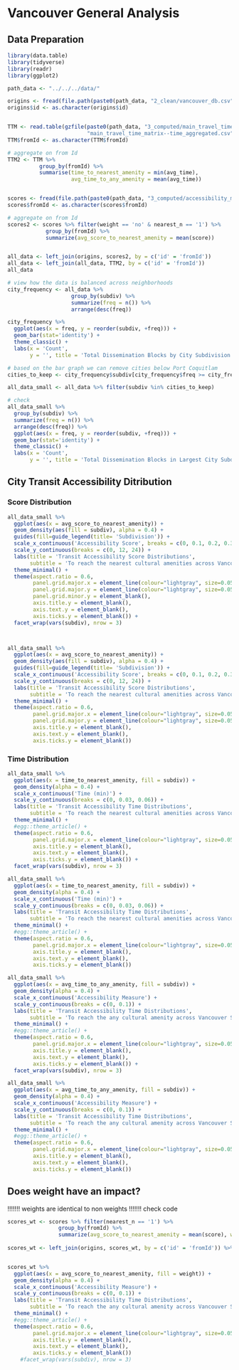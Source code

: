 # Vancouver General Analysis

## Data Preparation

```r

library(data.table)
library(tidyverse)
library(readr)
library(ggplot2)

path_data <- "../../../data/"

origins <- fread(file.path(paste0(path_data, "2_clean/vancouver_db.csv")))[,1:2]
origins$id <- as.character(origins$id)


TTM <- read.table(gzfile(paste0(path_data, "3_computed/main_travel_time_matrix--time_aggregated.csv.gz"),
                         "main_travel_time_matrix--time_aggregated.csv"), header=T, quote="\"", sep=",")
TTM$fromId <- as.character(TTM$fromId)

# aggregate on from Id
TTM2 <- TTM %>%
          group_by(fromId) %>%
          summarise(time_to_nearest_amenity = min(avg_time),
                    avg_time_to_any_amenity = mean(avg_time))


scores <- fread(file.path(paste0(path_data, "3_computed/accessibility_measures/scores_frame.csv")))
scores$fromId <- as.character(scores$fromId)

# aggregate on from Id
scores2 <- scores %>% filter(weight == 'no' & nearest_n == '1') %>%
            group_by(fromId) %>%
            summarize(avg_score_to_nearest_amenity = mean(score))


all_data <- left_join(origins, scores2, by = c('id' = 'fromId'))
all_data <- left_join(all_data, TTM2, by = c('id' = 'fromId'))
all_data

```

```r

# view how the data is balanced across neighborhoods
city_frequency <- all_data %>%
                    group_by(subdiv) %>%
                    summarize(freq = n()) %>%
                    arrange(desc(freq))

city_frequency %>%
  ggplot(aes(x = freq, y = reorder(subdiv, +freq))) +
  geom_bar(stat='identity') +
  theme_classic() +
  labs(x = 'Count',
       y = '', title = 'Total Dissemination Blocks by City Subdivision')

# based on the bar graph we can remove cities below Port Coquitlam
cities_to_keep <- city_frequency$subdiv[city_frequency$freq >= city_frequency$freq[city_frequency$subdiv == 'Port Coquitlam']]

all_data_small <- all_data %>% filter(subdiv %in% cities_to_keep)

# check
all_data_small %>%
  group_by(subdiv) %>%
  summarize(freq = n()) %>%
  arrange(desc(freq)) %>%
  ggplot(aes(x = freq, y = reorder(subdiv, +freq))) +
  geom_bar(stat='identity') +
  theme_classic() +
  labs(x = 'Count',
       y = '', title = 'Total Dissemination Blocks in Largest City Subdivisions')

```


## City Transit Accessibility Ditribution

### Score Distribution
```r

all_data_small %>%
  ggplot(aes(x = avg_score_to_nearest_amenity)) +
  geom_density(aes(fill = subdiv), alpha = 0.4) +
  guides(fill=guide_legend(title= 'Subdivision')) +
  scale_x_continuous('Accessibility Score', breaks = c(0, 0.1, 0.2, 0.3), limits = c(0, 0.3)) +
  scale_y_continuous(breaks = c(0, 12, 24)) +
  labs(title = 'Transit Accessibility Score Distributions',
       subtitle = 'To reach the nearest cultural amenities across Vancouver Subdivisions') +
  theme_minimal() +
  theme(aspect.ratio = 0.6,
        panel.grid.major.x = element_line(colour="lightgray", size=0.05),
        panel.grid.major.y = element_line(colour="lightgray", size=0.05),
        panel.grid.minor.y = element_blank(),
        axis.title.y = element_blank(),
        axis.text.y = element_blank(),
        axis.ticks.y = element_blank()) +
  facet_wrap(vars(subdiv), nrow = 3)



all_data_small %>%
  ggplot(aes(x = avg_score_to_nearest_amenity)) +
  geom_density(aes(fill = subdiv), alpha = 0.4) +
  guides(fill=guide_legend(title= 'Subdivision')) +
  scale_x_continuous('Accessibility Score', breaks = c(0, 0.1, 0.2, 0.3), limits = c(0, 0.3)) +
  scale_y_continuous(breaks = c(0, 12, 24)) +
  labs(title = 'Transit Accessibility Score Distributions',
       subtitle = 'To reach the nearest cultural amenities across Vancouver Subdivisions') +
  theme_minimal() +
  theme(aspect.ratio = 0.6,
        panel.grid.major.x = element_line(colour="lightgray", size=0.05),
        panel.grid.major.y = element_line(colour="lightgray", size=0.05),
        axis.title.y = element_blank(),
        axis.text.y = element_blank(),
        axis.ticks.y = element_blank()) 

```

### Time Distribution
```r

all_data_small %>%
  ggplot(aes(x = time_to_nearest_amenity, fill = subdiv)) +
  geom_density(alpha = 0.4) +
  scale_x_continuous('Time (min)') +
  scale_y_continuous(breaks = c(0, 0.03, 0.06)) +
  labs(title = 'Transit Accessibility Time Distributions',
       subtitle = 'To reach the nearest cultural amenities across Vancouver Subdivisions') +
  theme_minimal() +
  #egg::theme_article() + 
  theme(aspect.ratio = 0.6,
        panel.grid.major.x = element_line(colour="lightgray", size=0.05),
        axis.title.y = element_blank(),
        axis.text.y = element_blank(),
        axis.ticks.y = element_blank()) +
  facet_wrap(vars(subdiv), nrow = 3)

all_data_small %>%
  ggplot(aes(x = time_to_nearest_amenity, fill = subdiv)) +
  geom_density(alpha = 0.4) +
  scale_x_continuous('Time (min)') +
  scale_y_continuous(breaks = c(0, 0.03, 0.06)) +
  labs(title = 'Transit Accessibility Time Distributions',
       subtitle = 'To reach the nearest cultural amenities across Vancouver Subdivisions') +
  theme_minimal() +
  #egg::theme_article() + 
  theme(aspect.ratio = 0.6,
        panel.grid.major.x = element_line(colour="lightgray", size=0.05),
        axis.title.y = element_blank(),
        axis.text.y = element_blank(),
        axis.ticks.y = element_blank()) 
```

```r

all_data_small %>%
  ggplot(aes(x = avg_time_to_any_amenity, fill = subdiv)) +
  geom_density(alpha = 0.4) +
  scale_x_continuous('Accessibility Measure') +
  scale_y_continuous(breaks = c(0, 0.1)) +
  labs(title = 'Transit Accessibility Time Distributions',
       subtitle = 'To reach the any cultural amenity across Vancouver Subdivisions') +
  theme_minimal() +
  #egg::theme_article() + 
  theme(aspect.ratio = 0.6,
        panel.grid.major.x = element_line(colour="lightgray", size=0.05),
        axis.title.y = element_blank(),
        axis.text.y = element_blank(),
        axis.ticks.y = element_blank()) +
  facet_wrap(vars(subdiv), nrow = 3)

all_data_small %>%
  ggplot(aes(x = avg_time_to_any_amenity, fill = subdiv)) +
  geom_density(alpha = 0.4) +
  scale_x_continuous('Accessibility Measure') +
  scale_y_continuous(breaks = c(0, 0.1)) +
  labs(title = 'Transit Accessibility Time Distributions',
       subtitle = 'To reach the any cultural amenity across Vancouver Subdivisions') +
  theme_minimal() +
  #egg::theme_article() + 
  theme(aspect.ratio = 0.6,
        panel.grid.major.x = element_line(colour="lightgray", size=0.05),
        axis.title.y = element_blank(),
        axis.text.y = element_blank(),
        axis.ticks.y = element_blank())

```



## Does weight have an impact?

!!!!!!! weights are identical to non weights !!!!!!! check code

```r
scores_wt <- scores %>% filter(nearest_n == '1') %>%
                group_by(fromId) %>%
                summarize(avg_score_to_nearest_amenity = mean(score), weight = weight)
                
scores_wt <- left_join(origins, scores_wt, by = c('id' = 'fromId')) %>% filter(subdiv %in% cities_to_keep)


scores_wt %>%
  ggplot(aes(x = avg_score_to_nearest_amenity, fill = weight)) +
  geom_density(alpha = 0.4) +
  scale_x_continuous('Accessibility Measure') +
  scale_y_continuous(breaks = c(0, 0.1)) +
  labs(title = 'Transit Accessibility Time Distributions',
       subtitle = 'To reach the any cultural amenity across Vancouver Subdivisions') +
  theme_minimal() +
  #egg::theme_article() + 
  theme(aspect.ratio = 0.6,
        panel.grid.major.x = element_line(colour="lightgray", size=0.05),
        axis.title.y = element_blank(),
        axis.text.y = element_blank(),
        axis.ticks.y = element_blank()) 
    #facet_wrap(vars(subdiv), nrow = 3)

```

